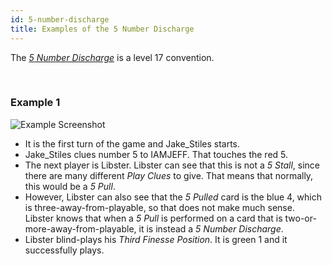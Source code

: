 ```yaml
---
id: 5-number-discharge
title: Examples of the 5 Number Discharge
---
```


The *[5 Number Discharge](../level-17.mdx#5-number-discharge-5nd)* is a level 17 convention.

<br />

### Example 1

![Example Screenshot](/img/examples/5-number-discharge.png)

- It is the first turn of the game and Jake_Stiles starts.
- Jake_Stiles clues number 5 to IAMJEFF. That touches the red 5.
- The next player is Libster. Libster can see that this is not a *5 Stall*, since there are many different *Play Clues* to give. That means that normally, this would be a *5 Pull*.
- However, Libster can also see that the *5 Pulled* card is the blue 4, which is three-away-from-playable, so that does not make much sense. Libster knows that when a *5 Pull* is performed on a card that is two-or-more-away-from-playable, it is instead a *5 Number Discharge*.
- Libster blind-plays his *Third Finesse Position*. It is green 1 and it successfully plays.
